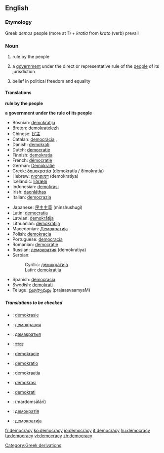 ==English==

===Etymology===
Greek ''demos'' people (more at ?) + ''kratia'' from ''krato'' (verb) prevail

===Noun===
{{en-noun-reg-y|democrac|y}}

# rule by the people
# {{cattag|government}} a [[government]] under the direct or representative rule of the [[people]] of its jurisdiction
# belief in political freedom and equality

====Translations====
'''rule by the people'''

'''a government under the rule of its people'''
{{top}}
*Bosnian: [[demokratija#Bosnian|demokratija]] {{f}}
*Breton: [[demokratelezh]] {{f}}
*Chinese: [[民主]]
*Catalan: [[democràcia]] ,{{f}}
*Danish: [[demokrati]] {{n}}
*Dutch: [[democratie]] {{f}}
*Finnish: [[demokratia]]
*French: [[démocratie]] {{f}}
*German: [[Demokratie]] {{f}}
*Greek: [[δημοκρατία]] (dēmokratía / ðīmokratía)
*Hebrew: [[דמוקרטיה]] (demokratiya)
*Icelandic: [[líðræði]]
*Indonesian: [[demokrasi]]
*Irish: [[daonláthas]]
*Italian: [[democrazia]]
{{mid}}
*Japanese: [[民主主義]] (minshushugi)
*Latin: [[democratia]]
*Latvian: [[demokrātija]] {{f}}
*Lithuanian: [[demokratija]] {{f}}
*Macedonian: [[Демократија]] {{f}}
*Polish: [[demokracja]] {{f}}
*Portuguese: [[democracia]] {{f}}
*Romanian: [[democraţie]]
*Russian: [[демократия]] {{f}} (demokratiya)
*Serbian:
*:Cyrillic: [[демократија#Serbian|демократија]] {{f}}
*:Latin: [[demokratija#Serbian|demokratija]] {{f}}
*Spanish: [[democracia]] {{f}}
*Swedish: [[demokrati]]
*Telugu: [[ప్రజాస్వామ్యం]] (prajaasvaamyaM)
{{bottom}}

=====Translations to be checked=====
{{checktrans}}
*{{ttbc|Afrikaans}}: [[demokrasie]]
*{{ttbc|Bulgarian}}: [[демокрация]] {{f}}
*{{ttbc|Belarusian}}: [[дэмакратыя]] {{f}}
*{{ttbc|Bengali}}: [[গণতন্ত্র]]
*{{ttbc|Czech}}: [[demokracie]]
*{{ttbc|Esperanto}}: [[demokratio]]
*{{ttbc|Estonian}}: [[demokraatia]]
*{{ttbc|Malay}}: [[demokrasi]]
*{{ttbc|Norwegian}}: [[demokrati]]
*{{ttbc|Persian}}: {{FAchar|[[مردم‌سالاری]]}} (mardomsālārī)
*{{ttbc|Ukrainian}}: [[демократія]] {{f}}
*{{ttbc|Macedonian}}: [[демократија]] {{f}}

[[Category:Greek derivations]]

[[fr:democracy]]
[[ko:democracy]]
[[io:democracy]]
[[it:democracy]]
[[hu:democracy]]
[[ta:democracy]]
[[vi:democracy]]
[[zh:democracy]]